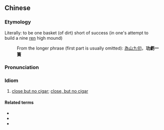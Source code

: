 {{also|功亏一篑}}
==Chinese==
{{zh-forms|s=功亏一篑}}

===Etymology===
Literally: to be one basket (of dirt) short of success (in one's attempt to build a nine [[仞|ren]] high mound)
: From the longer phrase (first part is usually omitted): [[為]][[山]][[九]][[仞]]，'''功虧一簣'''

===Pronunciation===
{{zh-pron
|m=gōngkuī一kuì
|c=gung1 kwai1 jat1 gwai6
|cat=id
}}

===Idiom===
{{zh-idiom}}

# [[close but no cigar]]; [[close, but no cigar]]

====Related terms====
* {{l|zh|功敗垂成}}
* {{l|zh|半途而廢}}
* {{l|zh|前功盡棄}}